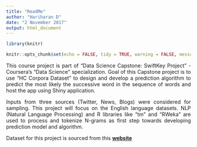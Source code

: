 ---
title: "ReadMe"
author: "Hariharan D"
date: "2 November 2017"
output: html_document
---

<style>
body {
text-align: justify}
</style>

```{r Set Options, include = FALSE}

library(knitr)

knitr::opts_chunk$set(echo = FALSE, tidy = TRUE, warning = FALSE, message = FALSE, fig.align = "center")

```

This course project is part of "Data Science Capstone: SwiftKey Project" - Coursera's "Data Science" specialization. Goal of this Capstone project is to use "HC Corpora Dataset" to design and develop a prediction algorithm to predict the most likely the successive word in the sequence of words and host the app using Shiny application.

Inputs from three sources (Twitter, News, Blogs) were considered for sampling. This project will focus on the English language datasets. NLP (Natural Language Processing) and R libraries like "tm" and "RWeka" are used to process and tokenize N-grams as first step towards developing prediction model and algorithm.


Dataset for this project is sourced from this **[website](https://d396qusza40orc.cloudfront.net/dsscapstone/dataset/Coursera-SwiftKey.zip)**